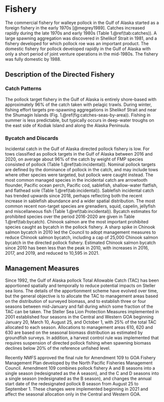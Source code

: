 # Fishery 
The commercial fishery for walleye pollock in the Gulf of Alaska
started as a foreign fishery in the early 1970s
[@megrey1989]. Catches increased rapidly during the late 1970s
and early 1980s (Table 1.\@ref(tab:catches)). A large spawning
aggregation was discovered in Shelikof Strait in 1981, and a
fishery developed for which pollock roe was an important
product. The domestic fishery for pollock developed rapidly in
the Gulf of Alaska with only a short period of joint venture
operations in the mid-1980s. The fishery was fully domestic by
1988.

## Description of the Directed Fishery
### Catch Patterns

The pollock target fishery in the Gulf of Alaska is entirely
shore-based with approximately 96% of the catch taken with
pelagic trawls. During winter, fishing effort targets
pre-spawning aggregations in Shelikof Strait and near the
Shumagin Islands
(Fig. 1.\@ref(fig:catches-seas-by-area)). Fishing in summer is
less predictable, but typically occurs in deep-water troughs on
the east side of Kodiak Island and along the Alaska Peninsula.

### Bycatch and Discards
Incidental catch in the Gulf of Alaska directed pollock fishery
is low. For tows classified as pollock targets in the Gulf of
Alaska between 2016 and 2020, on average about 96% of the catch
by weight of FMP species consisted of pollock (Table
1.\@ref(tab:incidental)). Nominal pollock targets are defined by
the dominance of pollock in the catch, and may include tows where
other species were targeted, but pollock were caught instead. The
most common managed species in the incidental catch are
arrowtooth flounder, Pacific ocean perch, Pacific cod, sablefish,
shallow-water flatfish, and flathead sole (Table
1.\@ref(tab:incidental)). Sablefish incidental catch has trended
upwards since 2018, perhaps reflecting both the recent increase
in sablefish abundance and a wider spatial distribution. The most
common recent non-target species are grenadiers, squid, capelin,
jellyfish and miscellaneous fish (Table
1.\@ref(tab:incidental)). Bycatch estimates for prohibited
species over the period 2016-2020 are given in Table
1.\@ref(tab:bycatch). Chinook salmon are the most important
prohibited species caught as bycatch in the pollock fishery. A
sharp spike in Chinook salmon bycatch in 2010 led the Council to
adopt management measures to reduce Chinook salmon bycatch,
including a cap of 25,000 Chinook salmon bycatch in the directed
pollock fishery. Estimated Chinook salmon bycatch since 2010 has
been less than the peak in 2010, with increases in 2016, 2017,
and 2019, and reduced to 10,595 in 2021.

## Management Measures 

Since 1992, the Gulf of Alaska pollock Total Allowable Catch
(TAC) has been apportioned spatially and temporally to reduce
potential impacts on Steller sea lions. The details of the
apportionment scheme have evolved over time, but the general
objective is to allocate the TAC to management areas based on the
distribution of surveyed biomass, and to establish three or four
seasons between mid-January and fall during which some fraction
of the TAC can be taken. The Steller Sea Lion Protection Measures
implemented in 2001 established four seasons in the Central and
Western GOA beginning January 20, March 10, August 25, and
October 1, with 25% of the total TAC allocated to each
season. Allocations to management areas 610, 620 and 630 are
based on the seasonal biomass distribution as estimated by
groundfish surveys. In addition, a harvest control rule was
implemented that requires suspension of directed pollock fishing
when spawning biomass declines below 20% of the reference
unfished level.

Recently NMFS approved the final rule for Amendment 109 to GOA
Fishery Management Plan developed by the North Pacific Fisheries
Management Council. Amendment 109 combines pollock fishery A and
B seasons into a single season (redesignated as the A season),
and the C and D seasons into a single season (redesignated as the
B season), and changes the annual start date of the redesignated
pollock B season from August 25 to September 1. These changes
were implemented beginning in 2021 and affect the seasonal
allocation only in the Central and Western GOA.
